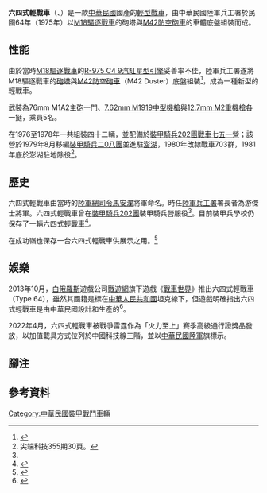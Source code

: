 {{NoteTA
|G1=军事}}
{{Infobox Weapon
|name=六四式輕戰車
|image=File:Type 64 Display at Tanks Park, Armor School Side View 20130302.jpg
|image_size=300px
|caption=六四式輕戰車
|origin={{ROC}}
|type=輕戰車
<!-- 種類選擇 -->
|is_ranged=
|is_bladed=
|is_explosive=
|is_artillery=yes
|is_vehicle=yes
|is_missile=
|is_UK=
<!-- 服役記錄 -->
|service=1975年至1981年
|used_by={{ROCA}}
|wars= 
<!-- 生產歷史 -->
|designer= [[國防部聯合後勤司令部|聯勤總部]]
|design_date=1975年
|manufacturer=
|unit_cost=
|production_date=1975年
|number= 50輛以上
|variants= 
|length={{convert|5.82|m|ftin|abbr=on}}
|width={{convert|3.23|m|ftin|abbr=on}}
|height=
|weight=25噸
|suspension=[[扭力桿|扭力桿]]
|speed=
|vehicle_range=
|primary_armament=76mmM1A1反坦克炮
|secondary_armament=1挺同軸[[白朗寧M1919中型機槍|白朗寧M1919中型機槍]]<br>1挺[[白朗寧M2重機槍|白朗寧M2重機槍]]
|armour=9–76 mm
|engine=Continental AOS 895-3 六缸汽油
|engine_power=500 hp (373 kW)
|pw_ratio=
|crew=5
}}

'''六四式輕戰車'''（{{lang|en|TL64}}、{{lang|en|Type 64 Light Tank}}）是一款[[中華民國|中華民國]]國產的[[輕型戰車|輕型戰車]]，由中華民國陸軍兵工署於民國64年（1975年）以[[M18驅逐戰車|M18驅逐戰車]]的砲塔與[[M42防空砲車|M42防空砲車]]的車體底盤組裝而成。

== 性能 ==
由於當時[[M18驅逐戰車|M18驅逐戰車]]的[[星型引擎|R-975 C4 9汽缸星型引擎]]妥善率不佳，陸軍兵工署遂將M18驅逐戰車的[[砲塔|砲塔]]與[[M42防空砲車|M42防空砲車]]（M42 Duster）底盤組裝<ref name="游傑士自傳">{{Cite web |url=http://www.acewings.com/cobrachen/forum/topic.asp?TOPIC_ID=3604&whichpage=17 |title=陸軍裝甲兵訓練指揮部暨裝甲兵學校第七任指揮官兼校長游傑士自傳 |accessdate=2011-07-07 |archive-date=2013-10-12 |archive-url=https://web.archive.org/web/20131012060557/http://www.acewings.com/cobrachen/forum/topic.asp?TOPIC_ID=3604&whichpage=17 |dead-url=no }}</ref>，成為一種新型的輕戰車。

武裝為76mm M1A2主砲一門、[[白朗寧M1919中型機槍|7.62mm M1919中型機槍]]與[[白朗寧M2重機槍|12.7mm M2重機槍]]各一挺，乘員5名。

在1976至1978年一共組裝四十二輛，並配備於[[裝甲騎兵202團|裝甲騎兵202團戰車七五一營]]；該營於1979年8月移編[[陸軍裝甲第五八六旅|裝甲騎兵二0八團]]並進駐[[澎湖縣|澎湖]]，1980年改隸戰車703群，1981年底於澎湖駐地除役<ref>尖端科技355期30頁。</ref>。

==歷史==
六四式輕戰車由當時的[[中華民國陸軍司令|陸軍總司令]][[馬安瀾|馬安瀾]]將軍命名。時任[[陸軍兵工署|陸軍兵工署]]署長者為游傑士將軍。六四式輕戰車曾在[[裝甲騎兵202團|裝甲騎兵202團]]裝甲騎兵營服役<ref name="游傑士自傳"/>。目前裝甲兵學校仍保存了一輛六四式輕戰車<ref>{{Cite web |url=http://blog.xuite.net/maomi/Food01/34559980 |title=湖口國軍裝甲兵學校-古董戰車大集合 |accessdate=2011-07-07 |archive-date=2020-02-03 |archive-url=https://web.archive.org/web/20200203121924/https://blog.xuite.net/maomi/Food01/34559980 |dead-url=no }}</ref>。

在成功嶺也保存一台六四式輕戰車供展示之用。<ref>{{Cite web|url=https://www.ice99.com/military/4795412.html|title=早期中国轻型坦克发展史番外——民国的国造轻战车发展史（下）.P2|website=艾久久资讯网|access-date=2022-04-28|archive-date=2022-04-28|archive-url=https://web.archive.org/web/20220428174832/https://www.ice99.com/military/4795412.html}}</ref>

== 娛樂 ==
2013年10月，[[白俄羅斯|白俄羅斯]]遊戲公司[[戰遊網|戰遊網]]旗下遊戲《[[戰車世界|戰車世界]]》推出六四式輕戰車（Type 64），雖然其國籍是標在[[中華人民共和國|中華人民共和國]]坦克線下，但遊戲明確指出六四式輕戰車是由[[中華民國|中華民國]]設計和生產的<ref>{{Cite web |url=https://worldoftanks.com/en/tankopedia/64817-Ch24_Type64/ |title=Type 64: review, characteristics, comparison |accessdate=2020-05-17 |archive-date=2020-10-25 |archive-url=https://web.archive.org/web/20201025112032/https://worldoftanks.com/en/tankopedia/64817-Ch24_Type64/ |dead-url=no }}</ref>。

2022年4月，六四式輕戰車被戰爭雷霆作為「火力至上」賽季高級通行證獎品發放，以加值載具方式位列於中國科技線三階，並以[[中華民國陸軍|中華民國陸軍]]旗標示。

== 腳注 ==
{{reflist}}

== 參考資料 ==
{{Commonscat-inline|M64 tanks|六四式輕戰車}}

{{中華民國研製的裝甲車}}
{{中華民國國防工業}}

[[Category:中華民國裝甲戰鬥車輛|Category:中華民國裝甲戰鬥車輛]]